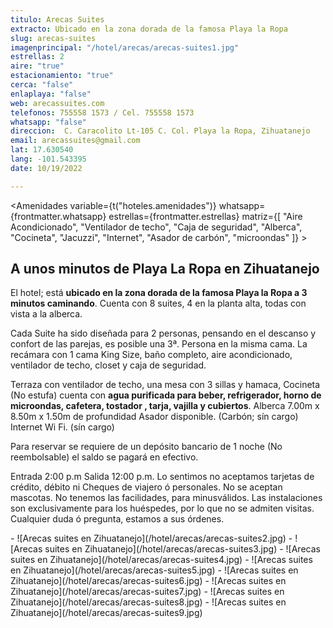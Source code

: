 ```yaml
---
titulo: Arecas Suites
extracto: Ubicado en la zona dorada de la famosa Playa la Ropa
slug: arecas-suites
imagenprincipal: "/hotel/arecas/arecas-suites1.jpg"
estrellas: 2
aire: "true"
estacionamiento: "true"
cerca: "false"
enlaplaya: "false"
web: arecassuites.com
telefonos: 755558 1573 / Cel. 755558 1573
whatsapp: "false"
direccion:  C. Caracolito Lt-105 C. Col. Playa la Ropa, Zihuatanejo
email: arecassuites@gmail.com
lat: 17.630540
lang: -101.543395
date: 10/19/2022

---
```



<Amenidades variable={t("hoteles.amenidades")} whatsapp={frontmatter.whatsapp} estrellas={frontmatter.estrellas} matriz={[ "Aire Acondicionado", "Ventilador de techo", "Caja de seguridad", "Alberca", "Cocineta", "Jacuzzi", "Internet", "Asador de carbón", "microondas" ]} > 


## A unos minutos de Playa La Ropa en Zihuatanejo

El hotel; está **ubicado en la zona dorada de la famosa Playa la Ropa a 3 minutos caminando**. Cuenta con 8 suites, 4 en la planta alta, todas con vista a la alberca.

Cada Suite ha sido diseñada para 2 personas, pensando en el descanso y confort de las parejas, es posible una 3ª. Persona en la misma cama. La recámara con 1 cama King Size, baño completo, aire acondicionado, ventilador de techo, closet y caja de seguridad.

Terraza con ventilador de techo, una mesa con 3 sillas y hamaca, Cocineta (No estufa) cuenta con **agua purificada para beber, refrigerador, horno de microondas, cafetera, tostador , tarja, vajilla y cubiertos**. Alberca 7.00m x 8.50m x 1.50m de profundidad Asador disponible. (Carbón; sín cargo) Internet Wi Fi. (sín cargo)

Para reservar se requiere de un depósito bancario de 1 noche (No reembolsable) el saldo se pagará en efectivo.

Entrada 2:00 p.m Salida 12:00 p.m.
Lo sentimos no aceptamos tarjetas de crédito, débito ni Cheques de viajero ó personales. No se aceptan mascotas. No tenemos las facilidades, para minusválidos. Las instalaciones son exclusivamente para los huéspedes, por lo que no se admiten visitas. Cualquier duda ó pregunta, estamos a sus órdenes.


</Amenidades>

<Galeria>
-  ![Arecas suites en Zihuatanejo](/hotel/arecas/arecas-suites2.jpg)
-  ![Arecas suites en Zihuatanejo](/hotel/arecas/arecas-suites3.jpg)
-  ![Arecas suites en Zihuatanejo](/hotel/arecas/arecas-suites4.jpg)
-  ![Arecas suites en Zihuatanejo](/hotel/arecas/arecas-suites5.jpg)
-  ![Arecas suites en Zihuatanejo](/hotel/arecas/arecas-suites6.jpg)
-  ![Arecas suites en Zihuatanejo](/hotel/arecas/arecas-suites7.jpg)
-  ![Arecas suites en Zihuatanejo](/hotel/arecas/arecas-suites8.jpg)
-  ![Arecas suites en Zihuatanejo](/hotel/arecas/arecas-suites9.jpg)

</Galeria>